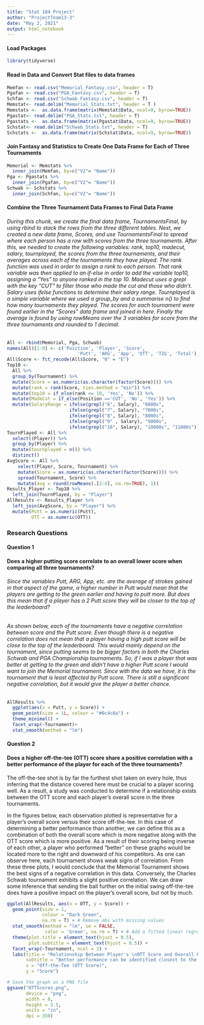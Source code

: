 ```yaml
---
title: "Stat 184 Project"
author: "ProjectTeam13-3"
date: "May 2, 2021"
output: html_notebook 
---
```


#### Load Packages
```r
library(tidyverse) 
```

#### Read in Data and Convert Stat files to data frames
```r
Memfan <- read.csv("Memorial_Fantasy.csv", header = T)
Pgafan <- read.csv("PGA_Fantasy.csv", header = T)
Schfan <- read.csv("Schwab_Fantasy.csv", header = T)
Memstat<- read.delim("Memorial_Stats.txt", header = T )
Memstats <-  as.data.frame(matrix(Memstat$Data, ncol=9, byrow=TRUE))
Pgastat<- read.delim("PGA_Stats.txt", header = T)
Pgastats <-  as.data.frame(matrix(Pgastat$Data, ncol=9, byrow=TRUE))
Schstat<- read.delim("Schwab_Stats.txt", header = T)
Schstats <-  as.data.frame(matrix(Schstat$Data, ncol=9, byrow=TRUE))
```

#### Join Fantasy and Statistics to Create One Data Frame for Each of Three Tournaments

```r
Memorial <- Memstats %>%
  inner_join(Memfan, by=c("V2"= "Name"))
Pga <- Pgastats %>%
  inner_join(Pgafan, by=c("V2"= "Name")) 
Schwab <- Schstats %>%
  inner_join(Schfan, by=c("V2"= "Name"))
```

#### Combine the Three Tournament Data Frames to Final Data Frame
###### During this chunk, we create the final data frame, TournamentsFinal, by using rbind to stack the rows from the three different tables. Next, we created a new data frame, Scores, and use TournamentsFinal to spread where each person has a row with scores from the three tournaments. After this, we needed to create the following variables: rank, top10, madecut, salary, tournplayed, the scores from the three tournaments, and their averages across each of the tournaments they have played. The rank function was used in order to assign a rank to each person. That rank variable was then applied to an if-else in order to add the variable top10, assigning a "Yes" to anyone ranked in the top 10. Madecut uses a grepl with the key "CUT" to filter those who made the cut and those who didn't. Salary uses ifelse functions to determine their salary range. Tournplayed is a simple variable where we used a group_by and a summarise n() to find how many tournaments they played. The scores for each tournament were found earlier in the "Scores" data frame and joined in here. Finally the average is found by using rowMeans over the 3 variables for score from the three tournaments and rounded to 1 decimal. 
```r
All <- rbind(Memorial, Pga, Schwab)
names(All)[1:9] <- c('Position', 'Player', 'Score', 
                          'Putt', 'ARG', 'App', 'OTT', 'T2G', 'Total')
All$Score <- fct_recode(All$Score, "0" = "E") 
Top10 <- 
  All %>%
  group_by(Tournament) %>%
  mutate(Score = as.numeric(as.character(factor(Score)))) %>%
  mutate(rank = rank(Score, ties.method = "min")) %>%
  mutate(top10 = if_else(rank <= 10, 'Yes', 'No')) %>%
  mutate(MadeCut = if_else(Position =='CUT', 'No', 'Yes')) %>%
  mutate(SalaryRange = ifelse(grepl("6", Salary), "6000s",
                       ifelse(grepl("7", Salary), "7000s",
                       ifelse(grepl("8", Salary), "8000s",
                       ifelse(grepl("9" , Salary), "9000s",
                       ifelse(grepl("10", Salary), "10000s", "11000s"))))))
TournPlayed <- All %>%
  select((Player)) %>%
  group_by(Player) %>%
  mutate(tournplayed = n()) %>%
  distinct()
AvgScore <- All %>%
    select(Player, Score, Tournament) %>%
    mutate(Score = as.numeric(as.character(factor(Score)))) %>%
    spread(Tournament, Score) %>%
    mutate(avg = round(rowMeans(.[2:4], na.rm=TRUE), 1))
Results_Player <- Top10 %>%
  left_join(TournPlayed, by = "Player")
AllResults <- Results_Player %>%
  left_join(AvgScore, by = "Player") %>%
  mutate(Putt = as.numeric(Putt), 
         OTT = as.numeric(OTT))
```

### Research Questions

#### Question 1
#### Does a higher putting score correlate to an overall lower score when comparing all three tournaments?
###### Since the variables Putt, ARG, App, etc. are the average of strokes gained in that aspect of the game, a higher number in Putt would mean that the players are getting to the green earlier and having to putt more. But does this mean that if a player has a 2 Putt score they will be closer to the top of the leaderboard?

###### As shown below, each of the tournaments have a negative correlation between score and the Putt score. Even though there is a negative correlation does not mean that a player having a high putt score will be close to the top of the leaderboard. This would mainly depend on the tournament, since putting seems to be bigger factors in both the Charles Schwab and PGA Championship tournaments. So, if I was a player that was better at getting to the green and didn't have a higher Putt score I would want to join the Memorial tournament. Since with the data we have, it is the tournament that is least affected by Putt score. There is still a significant negative correlation, but it would give the player a better chance.

```r
AllResults %>%
  ggplot(aes(x = Putt, y = Score)) +
  geom_point(size = 1L, colour = "#0c4c8a") +
  theme_minimal() +
  facet_wrap(~Tournament)+
  stat_smooth(method = "lm")
```

#### Question 2
#### Does a higher off-the-tee (OTT) score share a positive correlation with a better performance of the player for each of the three tournaments?

The off-the-tee shot is by far the furthest shot taken on every hole, thus inferring that the distance covered here must be crucial to a player scoring well. As a result, a study was conducted to determine if a relationship exists between the OTT score and each player's overall score in the three tournaments.

In the figures below, each observation plotted is representative for a player's overall score versus their score off-the-tee. In this case of determining a better performance than another, we can define this as a combination of both the overall score which is more negative along with the OTT score which is more positive. As a result of their scoring being inverse of each other, a player who performed "better" on these graphs would be located more to the right and downward of his competitors. As one can observe here, each tournament shows weak signs of correlation. From these three plots, I would conclude that the Memorial Tournament shows the best signs of a negative correlation in this data. Conversely, the Charles Schwab tournament exhibits a slight positive correlation. We can draw some inference that sending the ball further on the initial swing off-the-tee does have a positive impact on the player's overall score, but not by much.
```r
ggplot(AllResults, aes(x = OTT, y = Score)) + 
  geom_point(size = 1,
             colour = "Dark Green", 
             na.rm = T) + # Remove obs with missing values
  stat_smooth(method = "lm", se = FALSE, 
              color = 'Green', na.rm = T) + # Add a fitted linear regression line
  theme(plot.title = element_text(hjust = 0.5), 
        plot.subtitle = element_text(hjust = 0.5)) +
  facet_wrap(~Tournament, ncol = 3) +
  labs(title = "Relationship Between Player's \nOTT Score and Overall Performance",
       subtitle = "Better performance can be identified closest to the bottom right",
       x = "Off-the-Tee (OTT Score)", 
       y = "Score")

# Save the graph as a PNG file
ggsave("OTTScores.png",
       device = "png",
       width = 8,
       height = 3.5,
       units = "in",
       dpi = 350)
```
